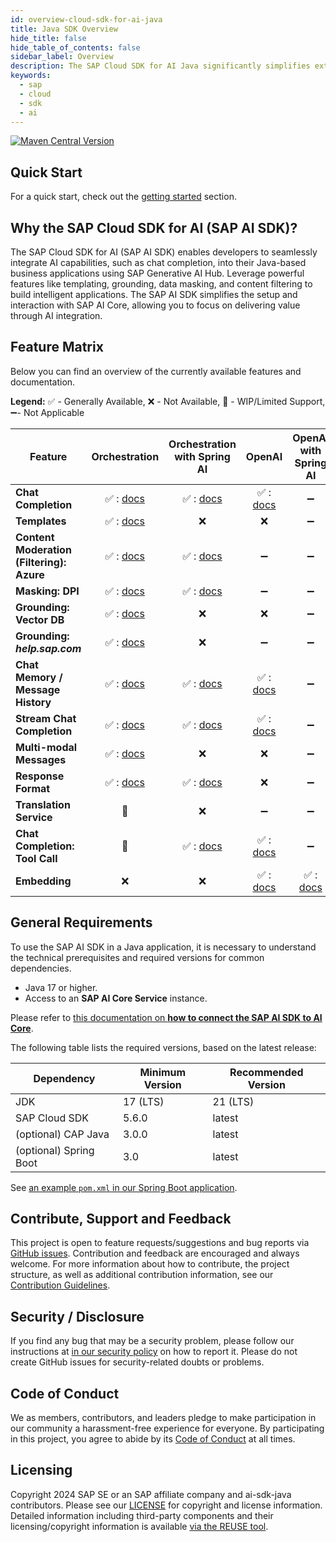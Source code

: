 ```yaml
---
id: overview-cloud-sdk-for-ai-java
title: Java SDK Overview
hide_title: false
hide_table_of_contents: false
sidebar_label: Overview
description: The SAP Cloud SDK for AI Java significantly simplifies extending and developing an application with SAP Business Technology Platform
keywords:
  - sap
  - cloud
  - sdk
  - ai
---
```



[![Maven Central Version](https://img.shields.io/maven-central/v/com.sap.ai.sdk/core?color=dark-green)](https://central.sonatype.com/search?smo=true&namespace=com.sap.ai.sdk)

## Quick Start

For a quick start, check out the [getting started](getting-started) section.

## Why the SAP Cloud SDK for AI (SAP AI SDK)?

The SAP Cloud SDK for AI (SAP AI SDK) enables developers to seamlessly integrate AI capabilities, such as chat completion, into their Java-based business applications using SAP Generative AI Hub.
Leverage powerful features like templating, grounding, data masking, and content filtering to build intelligent applications.
The SAP AI SDK simplifies the setup and interaction with SAP AI Core, allowing you to focus on delivering value through AI integration.

## Feature Matrix

Below you can find an overview of the currently available features and documentation.

**Legend:** ✅ - Generally Available, ❌ - Not Available, 🔧 - WIP/Limited Support, ➖- Not Applicable

| Feature                                   |                                               Orchestration                                                |                                    Orchestration with Spring AI                                    |                                                       OpenAI                                                        |                             OpenAI with Spring AI                              |
| ----------------------------------------- | :--------------------------------------------------------------------------------------------------------: | :------------------------------------------------------------------------------------------------: | :-----------------------------------------------------------------------------------------------------------------: | :----------------------------------------------------------------------------: |
| **Chat Completion**                       |     ✅ : [docs](https://sap.github.io/ai-sdk/docs/java/orchestration/chat-completion#chat-completion)      |    ✅ : [docs](https://sap.github.io/ai-sdk/docs/java/spring-ai/orchestration#chat-completion)     | ✅ : [docs](https://sap.github.io/ai-sdk/docs/java/foundation-models/openai/chat-completion#simple-chat-completion) |                                       ➖                                       |
| **Templates**                             |        ✅ : [docs](https://sap.github.io/ai-sdk/docs/java/orchestration/chat-completion#templating)        |                                                 ❌                                                 |                                                         ❌                                                          |                                       ➖                                       |
| **Content Moderation (Filtering): Azure** |        ✅ : [docs](https://sap.github.io/ai-sdk/docs/java/orchestration/chat-completion#filtering)         |       ✅ : [docs](https://sap.github.io/ai-sdk/docs/java/spring-ai/orchestration#filtering)        |                                                         ➖                                                          |                                       ➖                                       |
| **Masking: DPI**                          |         ✅ : [docs](https://sap.github.io/ai-sdk/docs/java/orchestration/chat-completion#masking)          |        ✅ : [docs](https://sap.github.io/ai-sdk/docs/java/spring-ai/orchestration#masking)         |                                                         ➖                                                          |                                       ➖                                       |
| **Grounding: Vector DB**                  |  ✅ : [docs](https://sap.github.io/ai-sdk/docs/java/orchestration/chat-completion#vector-data-repository)  |                                                 ❌                                                 |                                                         ❌                                                          |                                       ➖                                       |
| **Grounding: _help.sap.com_**             | ✅ : [docs](https://sap.github.io/ai-sdk/docs/java/orchestration/chat-completion#grounding-via-helpsapcom) |                                                 ❌                                                 |                                                         ➖                                                          |                                       ➖                                       |
| **Chat Memory / Message History**         |     ✅ : [docs](https://sap.github.io/ai-sdk/docs/java/orchestration/chat-completion#message-history)      |      ✅ : [docs](https://sap.github.io/ai-sdk/docs/java/spring-ai/orchestration#chat-memory)       |    ✅ : [docs](https://sap.github.io/ai-sdk/docs/java/foundation-models/openai/chat-completion#message-history)     |                                       ➖                                       |
| **Stream Chat Completion**                |        ✅ : [docs](https://sap.github.io/ai-sdk/docs/java/orchestration/chat-completion#streaming)         | ✅ : [docs](https://sap.github.io/ai-sdk/docs/java/spring-ai/orchestration#stream-chat-completion) | ✅ : [docs](https://sap.github.io/ai-sdk/docs/java/foundation-models/openai/chat-completion#stream-chat-completion) |                                       ➖                                       |
| **Multi-modal Messages**                  |       ✅ : [docs](https://sap.github.io/ai-sdk/docs/java/orchestration/chat-completion#using-images)       |                                                 ❌                                                 |                                                         ❌                                                          |                                       ➖                                       |
| **Response Format**                       |     ✅ : [docs](https://sap.github.io/ai-sdk/docs/java/orchestration/chat-completion#response-format)      |    ✅ : [docs](https://sap.github.io/ai-sdk/docs/java/spring-ai/orchestration#response-format)     |                                                         ❌                                                          |                                       ➖                                       |
| **Translation Service**                   |                                                     🔧                                                     |                                                 ❌                                                 |                                                         ➖                                                          |                                       ➖                                       |
| **Chat Completion: Tool Call**            |                                                     🔧                                                     |      ✅ : [docs](https://sap.github.io/ai-sdk/docs/java/spring-ai/orchestration#tool-calling)      |  ✅ : [docs](https://sap.github.io/ai-sdk/docs/java/foundation-models/openai/chat-completion#executing-tool-calls)  |                                       ➖                                       |
| **Embedding**                             |                                                     ❌                                                     |                                                 ❌                                                 |         ✅ : [docs](https://sap.github.io/ai-sdk/docs/java/foundation-models/openai/embedding#introduction)         | ✅ : [docs](https://sap.github.io/ai-sdk/docs/java/spring-ai/openai#embedding) |

## General Requirements

To use the SAP AI SDK in a Java application, it is necessary to understand the technical prerequisites and required versions for common dependencies.

- Java 17 or higher.
- Access to an **SAP AI Core Service** instance.

Please refer to [this documentation on **how to connect the SAP AI SDK to AI Core**](connecting-to-ai-core).

The following table lists the required versions, based on the latest release:

| Dependency             | Minimum Version | Recommended Version |
| ---------------------- | --------------- | ------------------- |
| JDK                    | 17 (LTS)        | 21 (LTS)            |
| SAP Cloud SDK          | 5.6.0           | latest              |
| (optional) CAP Java    | 3.0.0           | latest              |
| (optional) Spring Boot | 3.0             | latest              |

See [an example `pom.xml` in our Spring Boot application](https://github.com/SAP/ai-sdk-java/tree/main/sample-code/spring-app/pom.xml).

## Contribute, Support and Feedback

This project is open to feature requests/suggestions and bug reports via [GitHub issues](https://github.com/SAP/ai-sdk-java/issues).
Contribution and feedback are encouraged and always welcome.
For more information about how to contribute, the project structure, as well as additional contribution information, see our [Contribution Guidelines](https://github.com/SAP/ai-sdk-java/blob/main/CONTRIBUTING.md).

## Security / Disclosure

If you find any bug that may be a security problem, please follow our instructions at [in our security policy](https://github.com/SAP/ai-sdk-java/security/policy) on how to report it.
Please do not create GitHub issues for security-related doubts or problems.

## Code of Conduct

We as members, contributors, and leaders pledge to make participation in our community a harassment-free experience for everyone.
By participating in this project, you agree to abide by its [Code of Conduct](https://github.com/SAP/.github/blob/main/CODE_OF_CONDUCT.md) at all times.

## Licensing

Copyright 2024 SAP SE or an SAP affiliate company and ai-sdk-java contributors.
Please see our [LICENSE](https://github.com/SAP/ai-sdk-java/blob/main/LICENSE) for copyright and license information.
Detailed information including third-party components and their licensing/copyright information is available [via the REUSE tool](https://api.reuse.software/info/github.com/SAP/ai-sdk-java).

